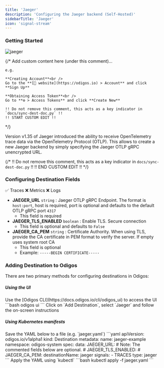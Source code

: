 ```yaml
---
title: 'Jaeger'
description: 'Configuring the Jaeger backend (Self-Hosted)'
sidebarTitle: 'Jaeger'
icon: 'signal-stream'
---
```


### Getting Started

<img src="https://d15jtxgb40qetw.cloudfront.net/jaeger.svg" alt="jaeger" className="not-prose h-20" />

{/*
    Add custom content here (under this comment)...

    e.g.

    **Creating Account**<br />
    Go to the **[🔗 website](https://odigos.io) > Account** and click **Sign Up**

    **Obtaining Access Token**<br />
    Go to **⚙️ > Access Tokens** and click **Create New**

    !! Do not remove this comment, this acts as a key indicator in `docs/sync-dest-doc.py` !!
    !! START CUSTOM EDIT !!
*/}

Version v1.35 of Jaeger introduced the ability to receive OpenTelemetry trace data via the OpenTelemetry Protocol (OTLP). This allows to create a new Jaeger backend by simply specifying the Jaeger OTLP gRPC unencrypted URL.

{/*
    !! Do not remove this comment, this acts as a key indicator in `docs/sync-dest-doc.py` !!
    !! END CUSTOM EDIT !!
*/}

### Configuring Destination Fields

<Accordion title="Supported Signals:">
  ✅ Traces
  ❌ Metrics
  ❌ Logs
</Accordion>

- **JAEGER_URL** `string` : Jaeger OTLP gRPC Endpoint. The format is `host:port`, host is required, port is optional and defaults to the default OTLP gRPC port `4317`
  - This field is required
- **JAEGER_TLS_ENABLED** `boolean` : Enable TLS. Secure connection
  - This field is optional and defaults to `False`
- **JAEGER_CA_PEM** `string` : Certificate Authority. When using TLS, provide the CA certificate in PEM format to verify the server. If empty uses system root CA
  - This field is optional
  - Example: `-----BEGIN CERTIFICATE-----`

### Adding Destination to Odigos

There are two primary methods for configuring destinations in Odigos:

##### **Using the UI**

<Steps>
  <Step>
    Use the [Odigos CLI](https://docs.odigos.io/cli/odigos_ui) to access the UI
    ```bash
    odigos ui
    ```
  </Step>
  <Step>
    Click on `Add Destination`, select `Jaeger` and follow the on-screen instructions
  </Step>
</Steps>

##### **Using Kubernetes manifests**

<Steps>
  <Step>
    Save the YAML below to a file (e.g. `jaeger.yaml`)
    ```yaml
    apiVersion: odigos.io/v1alpha1
    kind: Destination
    metadata:
      name: jaeger-example
      namespace: odigos-system
    spec:
      data:
        JAEGER_URL: <Jaeger OTLP gRPC Endpoint>
        # Note: The commented fields below are optional.
        # JAEGER_TLS_ENABLED: <Enable TLS>
        # JAEGER_CA_PEM: <Certificate Authority>
      destinationName: jaeger
      signals:
      - TRACES
      type: jaeger
    ```
  </Step>
  <Step>
    Apply the YAML using `kubectl`
    ```bash
    kubectl apply -f jaeger.yaml
    ```
  </Step>
</Steps>